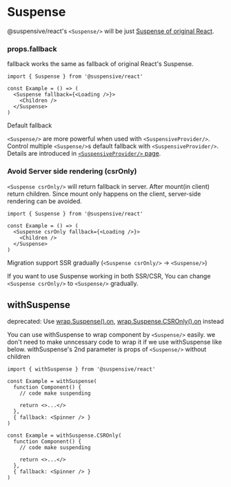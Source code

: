 
# Suspense

@suspensive/react's `<Suspense/>` will be just [Suspense of original React](https://react.dev/reference/react/Suspense).

### props.fallback

fallback works the same as fallback of original React's Suspense.

```tsx /Suspense/
import { Suspense } from '@suspensive/react'

const Example = () => (
  <Suspense fallback={<Loading />}>
    <Children />
  </Suspense>
)
```

<Callout>

Default fallback

`<Suspense/>` are more powerful when used with `<SuspensiveProvider/>`.
Control multiple `<Suspense/>`s default fallback with `<SuspensiveProvider/>`. Details are introduced in [`<SuspensiveProvider/>` page](./SuspensiveProvider).

</Callout>

### Avoid Server side rendering (csrOnly)

`<Suspense csrOnly/>` will return fallback in server. After mount(in client) return children. Since mount only happens on the client, server-side rendering can be avoided.

```tsx /csrOnly/
import { Suspense } from '@suspensive/react'

const Example = () => (
  <Suspense csrOnly fallback={<Loading />}>
    <Children />
  </Suspense>
)
```

<Callout type='info'>

Migration support SSR gradually (`<Suspense csrOnly/>` -> `<Suspense/>`)

If you want to use Suspense working in both SSR/CSR, You can change `<Suspense csrOnly/>` to `<Suspense/>` gradually.

</Callout>

## withSuspense

<Callout type='warning'>

deprecated: Use [wrap.Suspense().on](./wrap), [wrap.Suspense.CSROnly().on](./wrap) instead

</Callout>

You can use withSuspense to wrap component by `<Suspense/>` easily.
we don't need to make unncessary code to wrap it if we use withSuspense like below.
withSuspense's 2nd parameter is props of `<Suspense/>` without children

```tsx /withSuspense.CSROnly/ /withSuspense/
import { withSuspense } from '@suspensive/react'

const Example = withSuspense(
  function Component() {
    // code make suspending

    return <>...</>
  },
  { fallback: <Spinner /> }
)

const Example = withSuspense.CSROnly(
  function Component() {
    // code make suspending

    return <>...</>
  },
  { fallback: <Spinner /> }
)
```
